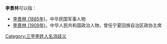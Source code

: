 '''李景林'''可以指：
* [[李景林_(1885年)|李景林 (1885年)]]，中华民国军事人物
* [[李景林_(1909年)|李景林 (1909年)]]，中华人民共和国政治人物，曾任宁夏回族自治区政协主席

{{disambig}}

[[Category:三字李姓人名消歧义|Category:三字李姓人名消歧义]]